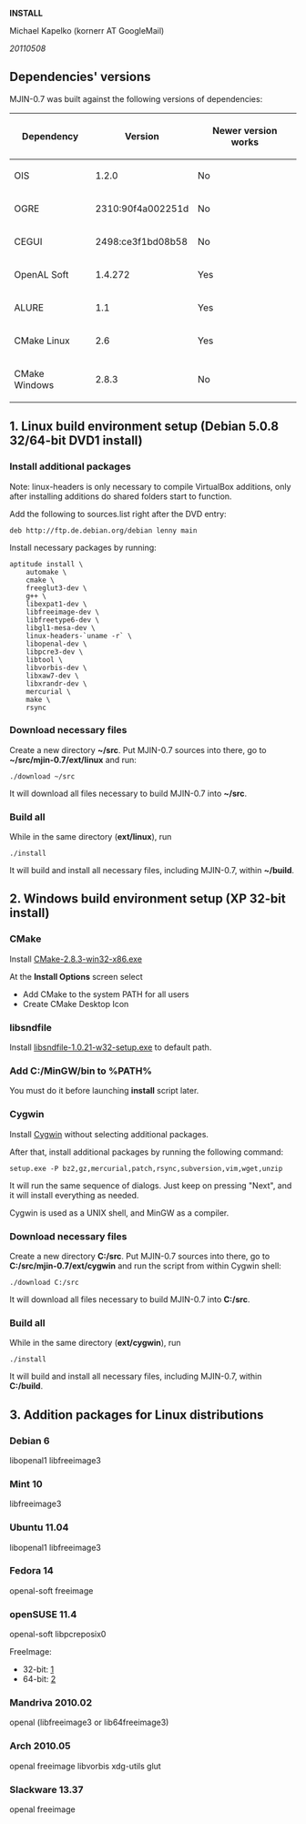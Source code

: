 '''INSTALL'''

Michael Kapelko (kornerr AT GoogleMail)

''20110508''


== Dependencies' versions ==

MJIN-0.7 was built against the following versions of dependencies:

{| border="1" cellpadding="4"
|-
! Dependency !! Version !! Newer version works
|-
| OIS || 1.2.0 || No
|-
| OGRE || 2310:90f4a002251d || No
|-
| CEGUI || 2498:ce3f1bd08b58 || No
|-
| OpenAL Soft || 1.4.272 || Yes
|-
| ALURE || 1.1 || Yes
|-
| CMake Linux || 2.6 || Yes
|-
| CMake Windows || 2.8.3 || No
|}

== 1. Linux build environment setup (Debian 5.0.8 32/64-bit DVD1 install) ==

=== Install additional packages ===

Note: linux-headers is only necessary to compile VirtualBox additions, only after
installing additions do shared folders start to function.

Add the following to sources.list right after the DVD entry:

<pre>
deb http://ftp.de.debian.org/debian lenny main
</pre>

Install necessary packages by running:

<pre>
aptitude install \
    automake \
    cmake \
    freeglut3-dev \
    g++ \
    libexpat1-dev \
    libfreeimage-dev \
    libfreetype6-dev \
    libgl1-mesa-dev \
    linux-headers-`uname -r` \
    libopenal-dev \
    libpcre3-dev \
    libtool \
    libvorbis-dev \
    libxaw7-dev \
    libxrandr-dev \
    mercurial \
    make \
    rsync
</pre>

=== Download necessary files ===

Create a new directory '''~/src'''. Put MJIN-0.7 sources into there, go to '''~/src/mjin-0.7/ext/linux''' and run:

<pre>
./download ~/src
</pre>

It will download all files necessary to build MJIN-0.7 into '''~/src'''.

=== Build all ===

While in the same directory ('''ext/linux'''), run

<pre>
./install
</pre>

It will build and install all necessary files, including MJIN-0.7, within '''~/build'''.

== 2. Windows build environment setup (XP 32-bit install) ==

=== CMake ===

Install [http://www.cmake.org/files/v2.8/cmake-2.8.3-win32-x86.exe CMake-2.8.3-win32-x86.exe]

At the '''Install Options''' screen select

* Add CMake to the system PATH for all users
* Create CMake Desktop Icon

=== libsndfile ===

Install [http://www.mega-nerd.com/libsndfile/files/libsndfile-1.0.21-w32-setup.exe libsndfile-1.0.21-w32-setup.exe] to default path.

=== Add C:/MinGW/bin to %PATH% ===

You must do it before launching '''install''' script later.

=== Cygwin ===

Install [http://cygwin.com/setup.exe Cygwin] without selecting additional
packages.

After that, install additional packages by running the following command:

<pre>
setup.exe -P bz2,gz,mercurial,patch,rsync,subversion,vim,wget,unzip
</pre>

It will run the same sequence of dialogs. Just keep on pressing "Next",
and it will install everything as needed.

Cygwin is used as a UNIX shell, and MinGW as a compiler.

=== Download necessary files ===

Create a new directory '''C:/src'''. Put MJIN-0.7 sources into there, go to '''C:/src/mjin-0.7/ext/cygwin''' and run the script from within Cygwin shell:

<pre>
./download C:/src
</pre>

It will download all files necessary to build MJIN-0.7 into '''C:/src'''.

=== Build all ===

While in the same directory ('''ext/cygwin'''), run

<pre>
./install
</pre>

It will build and install all necessary files, including MJIN-0.7, within '''C:/build'''.

== 3. Addition packages for Linux distributions ==

=== Debian 6 ===

libopenal1 libfreeimage3

=== Mint 10 ===

libfreeimage3

=== Ubuntu 11.04 ===

libopenal1 libfreeimage3

=== Fedora 14 ===

openal-soft freeimage

=== openSUSE 11.4 ===

openal-soft libpcreposix0

FreeImage:

* 32-bit: [http://download.opensuse.org/repositories/games/openSUSE_11.4/i586/libfreeimage3-3.10.0-2.1.i586.rpm]
* 64-bit: [http://download.opensuse.org/repositories/games/openSUSE_11.4/x86_64/libfreeimage3-3.10.0-2.1.x86_64.rpm]

=== Mandriva 2010.02 ===

openal (libfreeimage3 or lib64freeimage3)

=== Arch 2010.05 ===

openal freeimage libvorbis xdg-utils glut

=== Slackware 13.37 ===

openal freeimage

<!-- wiki code generated by txt2tags 2.6 (http://txt2tags.org) -->
<!-- cmdline: txt2tags -i INSTALL -o /home/kornerr/InstallMJIN.wiki -t wiki -->
